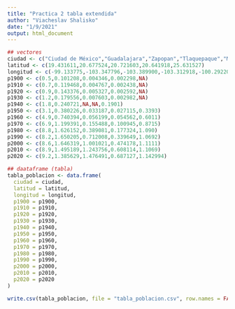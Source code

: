 ---
title: "Practica 2 tabla extendida"
author: "Viacheslav Shalisko"
date: "1/9/2021"
output: html_document
---
```{r}
## vectores
ciudad <- c("Ciudad de México","Guadalajara","Zapopan","Tlaquepaque","Monterrey")
latitud <- c(19.431611,20.677524,20.721603,20.641918,25.631527)
longitud <- c(-99.133775,-103.347796,-103.389900,-103.312918,-100.292206)
p1900 <- c(0.5,0.101208,0.004346,0.002298,NA)
p1910 <- c(0.7,0.119468,0.004767,0.002438,NA)
p1920 <- c(0.9,0.143376,0.005327,0.002592,NA)
p1930 <- c(1.2,0.179556,0.007603,0.002982,NA)
p1940 <- c(1.8,0.240721,NA,NA,0.1901)
p1950 <- c(3.1,0.380226,0.033187,0.027115,0.3393)
p1960 <- c(4.9,0.740394,0.056199,0.054562,0.6011)
p1970 <- c(6.9,1.199391,0.155488,0.100945,0.8715)
p1980 <- c(8.8,1.626152,0.389081,0.177324,1.090)
p1990 <- c(8.2,1.650205,0.712008,0.339649,1.0692)
p2000 <- c(8.6,1.646319,1.001021,0.474178,1.1111)
p2010 <- c(8.9,1.495189,1.243756,0.608114,1.1069)
p2020 <- c(9.2,1.385629,1.476491,0.687127,1.142994)

## daataframe (tabla)
tabla_poblacion <- data.frame(
  ciudad = ciudad,
  latitud = latitud,
  longitud = longitud,
  p1900 = p1900,
  p1910 = p1910,
  p1920 = p1920,
  p1930 = p1930,
  p1940 = p1940,
  p1950 = p1950,
  p1960 = p1960,
  p1970 = p1970,
  p1980 = p1980,
  p1990 = p1990,
  p2000 = p2000,
  p2010 = p2010,
  p2020 = p2020
)

write.csv(tabla_poblacion, file = "tabla_poblacion.csv", row.names = FALSE)
```

